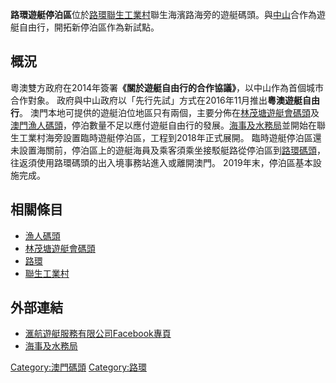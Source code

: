 {{Notability Unreferenced|time=2021-04-08T05:45:32+00:00}}
{{Infobox border port
|name                      = 路環遊艇停泊區<br><br>
|photo                     = File:路環遊艇停泊區.jpg
|country                   = {{MSAR}}
|location                  = [[澳門特別行政區|澳門特別行政區]][[聖方濟各堂區|聖方濟各堂區]]
|type                      = 水路口岸
|border_guard              = 滙航遊艇服務有限公司
|customs                   = [[海事及水務局|海事及水務局]]
|corresponding_port        = 
|opened                    = 2019年
|coordinates               = <!--经纬度-->
<!--以下经纬在位置图中使用-->
|latd                      = 
|latm                      = 
|lats                      = 
|latNS                     = 
|longd                     = 
|longm                     = 
|longs                     = 
|longEW                    = 
|pushpin_map               = <!--地图-->
|pushpin_label             = <!--地图中的标签-->
|pushpin_map_caption       = <!--地图说明-->
<!--统计数据-->
|stat_import-export_value  = <!--进出口总值-->
|stat_passenger            = <!--出入境人员流动量-->
|stat_cargo                = 
|stat_container            = <!--进出口集装箱总量-->
|stat_vehicle              = <!--出入境交通工具总量-->
|stat_year                 = 
}}

'''路環遊艇停泊區'''位於[[路環|路環]][[聯生工業村|聯生工業村]]聯生海濱路海旁的遊艇碼頭。與[[中山市|中山]]合作為遊艇自由行，開拓新停泊區作為新試點。

== 概況 ==
粵澳雙方政府在2014年簽署'''《關於遊艇自由行的合作協議》'''，以中山作為首個城市合作對象。
政府與中山政府以「先行先試」方式在2016年11月推出'''粵澳遊艇自由行'''。
澳門本地可提供的遊艇泊位地區只有兩個，主要分佈在[[林茂塘遊艇會碼頭|林茂塘遊艇會碼頭]]及[[澳門漁人碼頭|澳門漁人碼頭]]，停泊數量不足以應付遊艇自由行的發展。[[海事及水務局|海事及水務局]]並開始在聯生工業村海旁設置臨時遊艇停泊區，工程到2018年正式展開。
臨時遊艇停泊區還未設置海關前，停泊區上的遊艇海員及乘客須乘坐接駁艇路從停泊區到[[路環碼頭|路環碼頭]]，往返須使用路環碼頭的出入境事務站進入或離開澳門。
2019年末，停泊區基本設施完成。

== 相關條目 ==
* [[漁人碼頭|漁人碼頭]]
* [[林茂塘遊艇會碼頭|林茂塘遊艇會碼頭]]
* [[路環|路環]]
* [[聯生工業村|聯生工業村]]

==外部連結==
*[https://www.facebook.com/pages/category/Interest/%E6%BB%99%E8%88%AA%E8%B7%AF%E7%92%B0%E9%81%8A%E8%89%87%E5%81%9C%E6%B3%8A%E5%8D%80-2313169852298520 滙航遊艇服務有限公司Facebook專頁]
*[https://www.marine.gov.mo/index.aspx 海事及水務局] {{Wayback|url=https://www.marine.gov.mo/index.aspx |date=20210501012202 }}

[[Category:澳門碼頭|Category:澳門碼頭]]
[[Category:路環|Category:路環]]